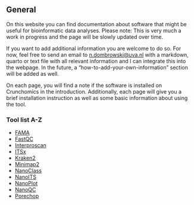 
## General

On this website you can find documentation about software that might be useful for bioinformatic data analyses. Please note: This is very much a work in progress and the page will be slowly updated over time. 

If you want to add additional information you are welcome to do so. For now, feel free to send an email to <n.dombrowski@uva.nl> with a markdown, quarto or text file with all relevant information and I can integrate this into the webpage. In the future, a "how-to-add-your-own-information" section will be added as well.

On each page, you will find a note if the software is installed on Crunchomics in the introduction. Additionally, each page will give you a brief installation instruction as well as some basic information about using the tool.


### Tool list A-Z

- [FAMA](source/fama/readme.qmd)
- [FastQC](source/fastqc_readme.qmd)
- [Interproscan](source/interproscan/readme.qmd)
- [ITSx](source/ITSx/itsx_readme.qmd)
- [Kraken2](source/classification/kraken2.qmd)
- [Minimap2](source/classification/minimap2.qmd)
- [NanoClass](source/nanopore/nanoclass.qmd)
- [NanoITS](source/nanopore/nanoITS.qmd)
- [NanoPlot](source/nanopore/nanoplot_readme.qmd)
- [NanoQC](source/nanopore/nanoqc_readme.qmd)
- [Porechop](source/nanopore/porechop_readme.qmd)